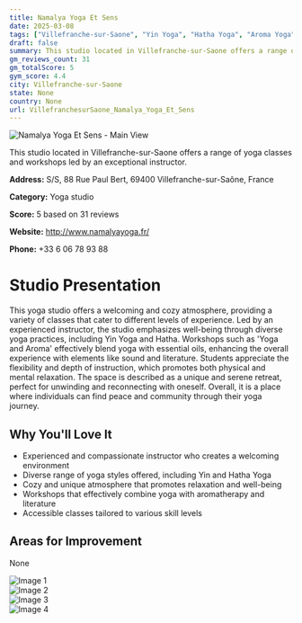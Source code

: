 ```yaml
---
title: Namalya Yoga Et Sens
date: 2025-03-08
tags: ["Villefranche-sur-Saone", "Yin Yoga", "Hatha Yoga", "Aroma Yoga", "cozy", "welcoming", "Villefranche-sur-Saone"]  
draft: false
summary: This studio located in Villefranche-sur-Saone offers a range of yoga classes and workshops led by an exceptional instructor.
gm_reviews_count: 31
gm_totalScore: 5
gym_score: 4.4
city: Villefranche-sur-Saone
state: None
country: None
url: VillefranchesurSaone_Namalya_Yoga_Et_Sens
---
```


<div className="aspect-[16/9] relative my-8">
  <img 
    src="https://lh5.googleusercontent.com/p/AF1QipO8dj-BTCuD0nqbYEPD1JFyKwGkNHzLuf0Qr1Mv=w1920-h1080-k-no"
    alt="Namalya Yoga Et Sens - Main View"
    className="object-cover absolute inset-0 w-full h-full rounded-lg"
  />
</div>

This studio located in Villefranche-sur-Saone offers a range of yoga classes and workshops led by an exceptional instructor.

**Address:** S/S, 88 Rue Paul Bert, 69400 Villefranche-sur-Saône, France

**Category:** Yoga studio

**Score:** 5 based on 31 reviews

**Website:** http://www.namalyayoga.fr/

**Phone:** +33 6 06 78 93 88

# Studio Presentation

This yoga studio offers a welcoming and cozy atmosphere, providing a variety of classes that cater to different levels of experience. Led by an experienced instructor, the studio emphasizes well-being through diverse yoga practices, including Yin Yoga and Hatha. Workshops such as 'Yoga and Aroma' effectively blend yoga with essential oils, enhancing the overall experience with elements like sound and literature. Students appreciate the flexibility and depth of instruction, which promotes both physical and mental relaxation. The space is described as a unique and serene retreat, perfect for unwinding and reconnecting with oneself. Overall, it is a place where individuals can find peace and community through their yoga journey.



## Why You'll Love It

- Experienced and compassionate instructor who creates a welcoming environment
- Diverse range of yoga styles offered, including Yin and Hatha Yoga
- Cozy and unique atmosphere that promotes relaxation and well-being
- Workshops that effectively combine yoga with aromatherapy and literature
- Accessible classes tailored to various skill levels

## Areas for Improvement

None

<div className="grid grid-cols-1 xl:grid-cols-2 gap-4 my-8">
<div className="aspect-[4/3] relative"><img src="https://lh5.googleusercontent.com/p/AF1QipNuW2whOF_A6uecNqVapm7iSU4lJYSwWZOI2Cfx=w1920-h1080-k-no" alt="Image 1" className="object-cover absolute inset-0 w-full h-full rounded-lg" /></div>
<div className="aspect-[4/3] relative"><img src="https://lh5.googleusercontent.com/p/AF1QipMTqqn4whp0mnXHM6YcrVvErPL5JlqWwfGE4AWp=w1920-h1080-k-no" alt="Image 2" className="object-cover absolute inset-0 w-full h-full rounded-lg" /></div>
<div className="aspect-[4/3] relative"><img src="https://lh5.googleusercontent.com/p/AF1QipMdCVQwQil9s0BmAQUj844CUikNuAmddgSMMBrn=w1920-h1080-k-no" alt="Image 3" className="object-cover absolute inset-0 w-full h-full rounded-lg" /></div>
<div className="aspect-[4/3] relative"><img src="https://lh5.googleusercontent.com/p/AF1QipOZajI6kC0Gril-Dgsa5dnFZWGImiXMvGGb2r0D=w1920-h1080-k-no" alt="Image 4" className="object-cover absolute inset-0 w-full h-full rounded-lg" /></div>
</div>